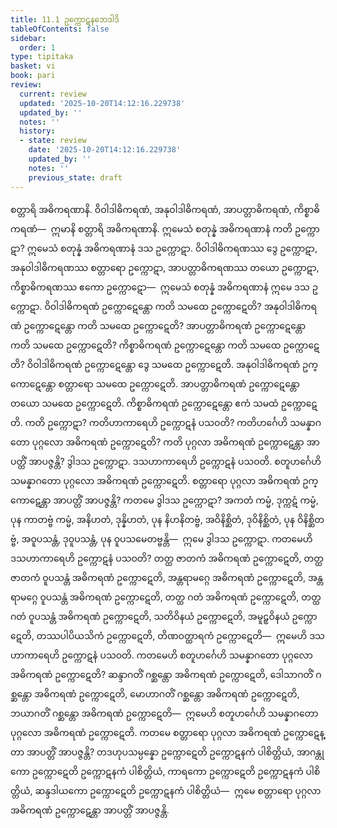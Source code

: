 ```yaml
---
title: 11.1 ဥက္ကောဋနဘေဒါဒိ
tableOfContents: false
sidebar:
  order: 1
type: tipitaka
basket: vi
book: pari
review:
  current: review
  updated: '2025-10-20T14:12:16.229738'
  updated_by: ''
  notes: ''
  history:
  - state: review
    date: '2025-10-20T14:12:16.229738'
    updated_by: ''
    notes: ''
    previous_state: draft
---
```



<DynamicBreadcrumb />


<ReviewStatus review={frontmatter.review} showDetails={true} />

<HypothesisAnnotation frontmatter={frontmatter} />

<Division number="340" book="pari" e="ch" v="5" p="264">

<Paragraph number="1699" book="pari">
စတ္တာရိ အဓိကရဏာနိ. ဝိဝါဒါဓိကရဏံ, အနုဝါဒါဓိကရဏံ, အာပတ္တာဓိကရဏံ, ကိစ္စာဓိကရဏံ—  ဣမာနိ စတ္တာရိ အဓိကရဏာနိ.
</Paragraph>

<Paragraph number="1700" book="pari">
ဣမေသံ စတုန္နံ အဓိကရဏာနံ ကတိ ဥက္ကောဋာ? ဣမေသံ စတုန္နံ အဓိကရဏာနံ ဒသ ဥက္ကောဋာ. ဝိဝါဒါဓိကရဏဿ ဒွေ ဥက္ကောဋာ, အနုဝါဒါဓိကရဏဿ စတ္တာရော ဥက္ကောဋာ, အာပတ္တာဓိကရဏဿ တယော ဥက္ကောဋာ, ကိစ္စာဓိကရဏဿ ဧကော ဥက္ကောဋော—  ဣမေသံ စတုန္နံ အဓိကရဏာနံ ဣမေ ဒသ ဥက္ကောဋာ.
</Paragraph>

<Paragraph number="1701" book="pari">
ဝိဝါဒါဓိကရဏံ ဥက္ကောဋေန္တော ကတိ သမထေ ဥက္ကောဋေတိ? အနုဝါဒါဓိကရဏံ ဥက္ကောဋေန္တော ကတိ သမထေ ဥက္ကောဋေတိ? အာပတ္တာဓိကရဏံ ဥက္ကောဋေန္တော ကတိ သမထေ ဥက္ကောဋေတိ? ကိစ္စာဓိကရဏံ ဥက္ကောဋေန္တော ကတိ သမထေ ဥက္ကောဋေတိ?
</Paragraph>

<Paragraph number="1702" book="pari">
ဝိဝါဒါဓိကရဏံ ဥက္ကောဋေန္တော ဒွေ သမထေ ဥက္ကောဋေတိ. အနုဝါဒါဓိကရဏံ ဥက္ကောဋေန္တော စတ္တာရော သမထေ ဥက္ကောဋေတိ. အာပတ္တာဓိကရဏံ ဥက္ကောဋေန္တော တယော သမထေ ဥက္ကောဋေတိ. ကိစ္စာဓိကရဏံ ဥက္ကောဋေန္တော ဧကံ သမထံ ဥက္ကောဋေတိ.
</Paragraph>

</Division>
<Division number="341" book="pari" e="ch" v="5" p="264">

<Paragraph number="1703" book="pari">
ကတိ ဥက္ကောဋာ? ကတိဟာကာရေဟိ ဥက္ကောဋနံ ပသဝတိ? ကတိဟင်္ဂေဟိ သမန္နာဂတော ပုဂ္ဂလော အဓိကရဏံ ဥက္ကောဋေတိ? ကတိ ပုဂ္ဂလာ အဓိကရဏံ ဥက္ကောဋေန္တာ အာပတ္တိံ အာပဇ္ဇန္တိ?
</Paragraph>

<Paragraph number="1704" book="pari">
ဒွါဒသ ဥက္ကောဋာ. ဒသဟာကာရေဟိ ဥက္ကောဋနံ ပသဝတိ. စတူဟင်္ဂေဟိ သမန္နာဂတော ပုဂ္ဂလော အဓိကရဏံ ဥက္ကောဋေတိ. စတ္တာရော ပုဂ္ဂလာ အဓိကရဏံ ဥက္ကောဋေန္တာ အာပတ္တိံ အာပဇ္ဇန္တိ?
</Paragraph>

<Paragraph number="1705" book="pari">
ကတမေ ဒွါဒသ ဥက္ကောဋာ? အကတံ ကမ္မံ, ဒုက္ကဋံ ကမ္မံ, ပုန ကာတဗ္ဗံ ကမ္မံ, အနိဟတံ, ဒုန္နိဟတံ, ပုန နိဟနိတဗ္ဗံ, အဝိနိစ္ဆိတံ, ဒုဝိနိစ္ဆိတံ, ပုန ဝိနိစ္ဆိတဗ္ဗံ, အဝူပသန္တံ, ဒုဝူပသန္တံ, ပုန ဝူပသမေတဗ္ဗန္တိ—  ဣမေ ဒွါဒသ ဥက္ကောဋာ.
</Paragraph>

<Paragraph number="1706" book="pari">
ကတမေဟိ ဒသဟာကာရေဟိ ဥက္ကောဋနံ ပသဝတိ? တတ္ထ ဇာတကံ အဓိကရဏံ ဥက္ကောဋေတိ, တတ္ထ ဇာတကံ ဝူပသန္တံ အဓိကရဏံ ဥက္ကောဋေတိ, အန္တရာမဂ္ဂေ အဓိကရဏံ ဥက္ကောဋေတိ, အန္တရာမဂ္ဂေ ဝူပသန္တံ အဓိကရဏံ ဥက္ကောဋေတိ, တတ္ထ ဂတံ အဓိကရဏံ ဥက္ကောဋေတိ, တတ္ထ ဂတံ ဝူပသန္တံ အဓိကရဏံ ဥက္ကောဋေတိ, သတိဝိနယံ ဥက္ကောဋေတိ, အမူဠှဝိနယံ ဥက္ကောဋေတိ, တဿပါပိယသိကံ ဥက္ကောဋေတိ, တိဏဝတ္ထာရကံ ဥက္ကောဋေတိ—  ဣမေဟိ ဒသဟာကာရေဟိ ဥက္ကောဋနံ ပသဝတိ.
</Paragraph>

<Paragraph number="1707" book="pari">
ကတမေဟိ စတူဟင်္ဂေဟိ သမန္နာဂတော ပုဂ္ဂလော အဓိကရဏံ ဥက္ကောဋေတိ? ဆန္ဒာဂတိံ ဂစ္ဆန္တော အဓိကရဏံ ဥက္ကောဋေတိ, ဒေါသာဂတိံ ဂစ္ဆန္တော အဓိကရဏံ ဥက္ကောဋေတိ, မောဟာဂတိံ ဂစ္ဆန္တော အဓိကရဏံ ဥက္ကောဋေတိ, ဘယာဂတိံ ဂစ္ဆန္တော အဓိကရဏံ ဥက္ကောဋေတိ—  ဣမေဟိ စတူဟင်္ဂေဟိ သမန္နာဂတော ပုဂ္ဂလော အဓိကရဏံ ဥက္ကောဋေတိ.
</Paragraph>

<Paragraph number="1708" book="pari">
ကတမေ စတ္တာရော ပုဂ္ဂလာ အဓိကရဏံ ဥက္ကောဋေန္တာ အာပတ္တိံ အာပဇ္ဇန္တိ? တဒဟုပသမ္ပန္နော ဥက္ကောဋေတိ ဥက္ကောဋနကံ ပါစိတ္တိယံ, အာဂန္တုကော ဥက္ကောဋေတိ ဥက္ကောဋနကံ ပါစိတ္တိယံ, ကာရကော ဥက္ကောဋေတိ ဥက္ကောဋနကံ ပါစိတ္တိယံ, ဆန္ဒဒါယကော ဥက္ကောဋေတိ ဥက္ကောဋနကံ ပါစိတ္တိယံ—  ဣမေ စတ္တာရော ပုဂ္ဂလာ အဓိကရဏံ ဥက္ကောဋေန္တာ အာပတ္တိံ အာပဇ္ဇန္တိ.
</Paragraph>
</Division>